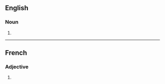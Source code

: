 ==English==

===Noun===
{{head|en|noun plural form}}

# {{plural of|abstersive|lang=en}}

----

==French==

===Adjective===
{{fr-adj-form}}

# {{feminine plural of|abstersif|lang=fr}}